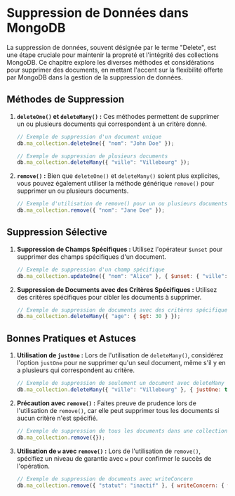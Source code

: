 
# Suppression de Données dans MongoDB

La suppression de données, souvent désignée par le terme "Delete", est une étape cruciale pour maintenir la propreté et l'intégrité des collections MongoDB. Ce chapitre explore les diverses méthodes et considérations pour supprimer des documents, en mettant l'accent sur la flexibilité offerte par MongoDB dans la gestion de la suppression de données.

## Méthodes de Suppression

1. **`deleteOne()` et `deleteMany()` :** Ces méthodes permettent de supprimer un ou plusieurs documents qui correspondent à un critère donné.

    ```javascript
    // Exemple de suppression d'un document unique
    db.ma_collection.deleteOne({ "nom": "John Doe" });

    // Exemple de suppression de plusieurs documents
    db.ma_collection.deleteMany({ "ville": "Villebourg" });
    ```

2. **`remove()` :** Bien que `deleteOne()` et `deleteMany()` soient plus explicites, vous pouvez également utiliser la méthode générique `remove()` pour supprimer un ou plusieurs documents.

    ```javascript
    // Exemple d'utilisation de remove() pour un ou plusieurs documents
    db.ma_collection.remove({ "nom": "Jane Doe" });
    ```

## Suppression Sélective

1. **Suppression de Champs Spécifiques :** Utilisez l'opérateur `$unset` pour supprimer des champs spécifiques d'un document.

    ```javascript
    // Exemple de suppression d'un champ spécifique
    db.ma_collection.updateOne({ "nom": "Alice" }, { $unset: { "ville": "" } });
    ```

2. **Suppression de Documents avec des Critères Spécifiques :** Utilisez des critères spécifiques pour cibler les documents à supprimer.

    ```javascript
    // Exemple de suppression de documents avec des critères spécifiques
    db.ma_collection.deleteMany({ "age": { $gt: 30 } });
    ```

## Bonnes Pratiques et Astuces

1. **Utilisation de `justOne` :** Lors de l'utilisation de `deleteMany()`, considérez l'option `justOne` pour ne supprimer qu'un seul document, même s'il y en a plusieurs qui correspondent au critère.

    ```javascript
    // Exemple de suppression de seulement un document avec deleteMany et justOne
    db.ma_collection.deleteMany({ "ville": "Villebourg" }, { justOne: true });
    ```

2. **Précaution avec `remove()` :** Faites preuve de prudence lors de l'utilisation de `remove()`, car elle peut supprimer tous les documents si aucun critère n'est spécifié.

    ```javascript
    // Exemple de suppression de tous les documents dans une collection
    db.ma_collection.remove({});
    ```

3. **Utilisation de `w` avec `remove()` :** Lors de l'utilisation de `remove()`, spécifiez un niveau de garantie avec `w` pour confirmer le succès de l'opération.

    ```javascript
    // Exemple de suppression de documents avec writeConcern
    db.ma_collection.remove({ "statut": "inactif" }, { writeConcern: { w: "majority" } });
    ```